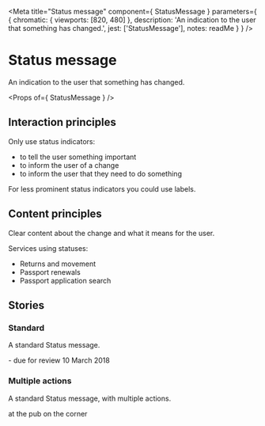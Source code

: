 
<Meta
  title="Status message"
  component={ StatusMessage }
  parameters={ {
    chromatic: { viewports: [820, 480] },
    description: 'An indication to the user that something has changed.',
    jest: ['StatusMessage'],
    notes: readMe
  } }
/>

# Status message

An indication to the user that something has changed.

<Preview withToolbar>
  <Story name="Status message">
    <StatusMessage status="Out to lunch" />
  </Story>
</Preview>

<Props of={ StatusMessage } />

## Interaction principles
Only use status indicators:

  - to tell the user something important
  - to inform the user of a change
  - to inform the user that they need to do something

For less prominent status indicators you could use labels.

## Content principles
Clear content about the change and what it means for the user.

Services using statuses:
  - Returns and movement
  - Passport renewals
  - Passport application search


## Stories
### Standard

A standard Status message.

<Preview>
  <Story name="Standard">
    <StatusMessage status="On hold" actions={[{ href: '#', text: 'Review' }]}>
      - due for review 10 March 2018
    </StatusMessage>
  </Story>
</Preview>

### Multiple actions

A standard Status message, with multiple actions.

<Preview>
  <Story name="Multiple actions">
    <StatusMessage status="Out to lunch" actions={[
      { href: '#', text: 'Locate...' },
      { href: '#', text: 'Preorder' }
    ]}>
      at the pub on the corner
    </StatusMessage>
  </Story>
</Preview>
